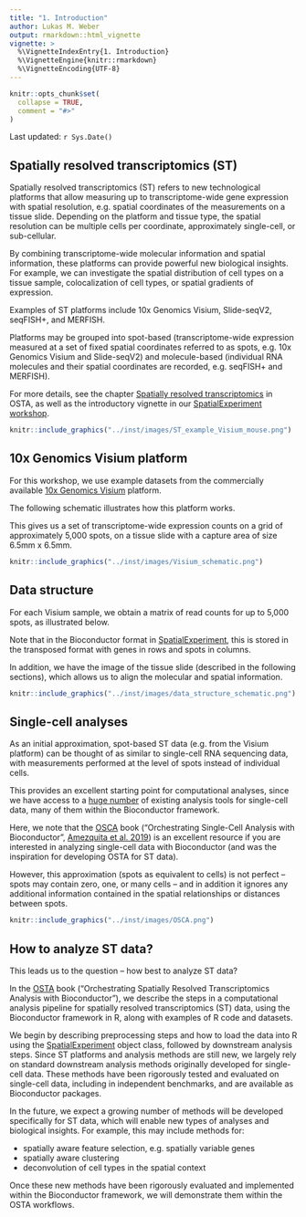 ```yaml
---
title: "1. Introduction"
author: Lukas M. Weber
output: rmarkdown::html_vignette
vignette: >
  %\VignetteIndexEntry{1. Introduction}
  %\VignetteEngine{knitr::rmarkdown}
  %\VignetteEncoding{UTF-8}
---
```



```r
knitr::opts_chunk$set(
  collapse = TRUE,
  comment = "#>"
)
```

Last updated: `r Sys.Date()`


## Spatially resolved transcriptomics (ST)

Spatially resolved transcriptomics (ST) refers to new technological platforms that allow measuring up to transcriptome-wide gene expression with spatial resolution, e.g. spatial coordinates of the measurements on a tissue slide. Depending on the platform and tissue type, the spatial resolution can be multiple cells per coordinate, approximately single-cell, or sub-cellular.

By combining transcriptome-wide molecular information and spatial information, these platforms can provide powerful new biological insights. For example, we can investigate the spatial distribution of cell types on a tissue sample, colocalization of cell types, or spatial gradients of expression.

Examples of ST platforms include 10x Genomics Visium, Slide-seqV2, seqFISH+, and MERFISH.

Platforms may be grouped into spot-based (transcriptome-wide expression measured at a set of fixed spatial coordinates referred to as spots, e.g. 10x Genomics Visium and Slide-seqV2) and molecule-based (individual RNA molecules and their spatial coordinates are recorded, e.g. seqFISH+ and MERFISH).

For more details, see the chapter [Spatially resolved transcriptomics](https://lmweber.org/OSTA-book/spatially-resolved-transcriptomics.html) in OSTA, as well as the introductory vignette in our [SpatialExperiment workshop](https://drighelli.github.io/SpatialExperiment_Bioc2021/index.html).

```r
knitr::include_graphics("../inst/images/ST_example_Visium_mouse.png")
```


## 10x Genomics Visium platform

For this workshop, we use example datasets from the commercially available [10x Genomics Visium](https://www.10xgenomics.com/products/spatial-gene-expression) platform.

The following schematic illustrates how this platform works.

This gives us a set of transcriptome-wide expression counts on a grid of approximately 5,000 spots, on a tissue slide with a capture area of size 6.5mm x 6.5mm.

```r
knitr::include_graphics("../inst/images/Visium_schematic.png")
```


## Data structure

For each Visium sample, we obtain a matrix of read counts for up to 5,000 spots, as illustrated below.

Note that in the Bioconductor format in [SpatialExperiment](https://bioconductor.org/packages/SpatialExperiment), this is stored in the transposed format with genes in rows and spots in columns.

In addition, we have the image of the tissue slide (described in the following sections), which allows us to align the molecular and spatial information.

```r
knitr::include_graphics("../inst/images/data_structure_schematic.png")
```


## Single-cell analyses

As an initial approximation, spot-based ST data (e.g. from the Visium platform) can be thought of as similar to single-cell RNA sequencing data, with measurements performed at the level of spots instead of individual cells.

This provides an excellent starting point for computational analyses, since we have access to a [huge number](https://www.scrna-tools.org/) of existing analysis tools for single-cell data, many of them within the Bioconductor framework.

Here, we note that the [OSCA](https://bioconductor.org/books/release/OSCA/) book ("Orchestrating Single-Cell Analysis with Bioconductor", [Amezquita et al. 2019](https://www.nature.com/articles/s41592-019-0654-x)) is an excellent resource if you are interested in analyzing single-cell data with Bioconductor (and was the inspiration for developing OSTA for ST data).

However, this approximation (spots as equivalent to cells) is not perfect -- spots may contain zero, one, or many cells -- and in addition it ignores any additional information contained in the spatial relationships or distances between spots.

```r
knitr::include_graphics("../inst/images/OSCA.png")
```


## How to analyze ST data?

This leads us to the question -- how best to analyze ST data?

In the [OSTA](https://lmweber.org/OSTA-book/) book ("Orchestrating Spatially Resolved Transcriptomics Analysis with Bioconductor"), we describe the steps in a computational analysis pipeline for spatially resolved transcriptomics (ST) data, using the Bioconductor framework in R, along with examples of R code and datasets.

We begin by describing preprocessing steps and how to load the data into R using the [SpatialExperiment](https://bioconductor.org/packages/SpatialExperiment) object class, followed by downstream analysis steps. Since ST platforms and analysis methods are still new, we largely rely on standard downstream analysis methods originally developed for single-cell data. These methods have been rigorously tested and evaluated on single-cell data, including in independent benchmarks, and are available as Bioconductor packages.

In the future, we expect a growing number of methods will be developed specifically for ST data, which will enable new types of analyses and biological insights. For example, this may include methods for:

- spatially aware feature selection, e.g. spatially variable genes
- spatially aware clustering
- deconvolution of cell types in the spatial context

Once these new methods have been rigorously evaluated and implemented within the Bioconductor framework, we will demonstrate them within the OSTA workflows.

